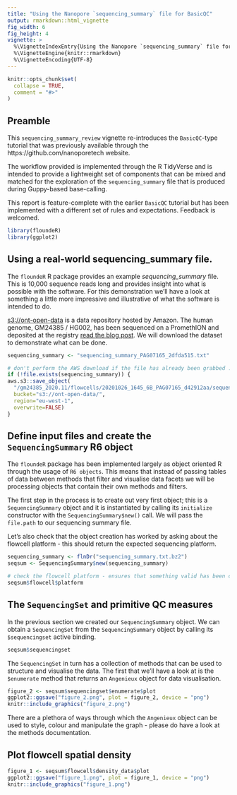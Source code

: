 ```yaml
---
title: "Using the Nanopore `sequencing_summary` file for BasicQC"
output: rmarkdown::html_vignette
fig_width: 6 
fig_height: 4 
vignette: >
  %\VignetteIndexEntry{Using the Nanopore `sequencing_summary` file for BasicQC}
  %\VignetteEngine{knitr::rmarkdown}
  %\VignetteEncoding{UTF-8}
---
```


```r
knitr::opts_chunk$set(
  collapse = TRUE,
  comment = "#>"
)
```

## Preamble

This `sequencing_summary_review` vignette re-introduces the `BasicQC`-type
tutorial that was previously available through the https://github.com/nanoporetech
website.

The workflow provided is implemented through the R TidyVerse and is intended to
provide a lightweight set of components that can be mixed and matched for the
exploration of the `sequencing_summary` file that is produced during Guppy-based
base-calling.

This report is feature-complete with the earlier `BasicQC` tutorial but has been
implemented with a different set of rules and expectations. Feedback is
welcomed.


```r
library(floundeR)
library(ggplot2)
```


## Using a real-world sequencing_summary file.

The `floundeR` R package provides an example *sequencing_summary* file. This is
10,000 sequence reads long and provides insight into what is possible with the
software. For this demonstration we'll have a look at something a little more
impressive and illustrative of what the software is intended to do.

[s3://ont-open-data](https://registry.opendata.aws/ont-open-data/) is a data
repository hosted by Amazon. The human genome, GM24385 / HG002, has been
sequenced on a PromethION and deposited at the registry [read the blog post](https://nanoporetech.github.io/ont-open-datasets/gm24385_2020.11/). We will
download the dataset to demonstrate what can be done.

```r
sequencing_summary <- "sequencing_summary_PAG07165_2dfda515.txt"

# don't perform the AWS download if the file has already been grabbed ...
if (!file.exists(sequencing_summary)) {
aws.s3::save_object(
  "/gm24385_2020.11/flowcells/20201026_1645_6B_PAG07165_d42912aa/sequencing_summary_PAG07165_2dfda515.txt",
  bucket="s3://ont-open-data/", 
  region="eu-west-1", 
  overwrite=FALSE)
}
```



## Define input files and create the `SequencingSummary` R6 object

The `floundeR` package has been implemented largely as object oriented R through
the usage of `R6 objects`. This means that instead of passing tables of data
between methods that filter and visualise data facets we will be processing
objects that contain their own methods and filters.

The first step in the process is to create out very first object; this is
a `SequencingSummary` object and it is instantiated by calling its `initialize`
constructor with the `SequencingSummary$new()` call. We will pass the
`file.path` to our sequencing summary file.

Let's also check that the object creation has worked by asking about the
flowcell platform - this should return the expected sequencing platform.


```r
sequencing_summary <- flnDr("sequencing_summary.txt.bz2")
seqsum <- SequencingSummary$new(sequencing_summary)

# check the flowcell platform - ensures that something valid has been created
seqsum$flowcell$platform
```


## The `SequencingSet` and primitive QC measures

In the previous section we created our `SequencingSummary` object. We can
obtain a `SequencingSet` from the `SequencingSummary` object by calling its
`$sequencingset` active binding. 

```r
seqsum$sequencingset
```

The `SequencingSet` in turn has a collection of methods that can be used to
structure and visualise the data. The first that we'll have a look at is the
`$enumerate` method that returns an `Angenieux` object for data visualisation.

```r
figure_2 <- seqsum$sequencingset$enumerate$plot
ggplot2::ggsave("figure_2.png", plot = figure_2, device = "png")
knitr::include_graphics("figure_2.png")
```

There are a plethora of ways through which the `Angenieux` object can be used
to style, colour and manipulate the graph - please do have a look at the methods
documentation.

## Plot flowcell spatial density

```r
figure_1 <- seqsum$flowcell$density_data$plot
ggplot2::ggsave("figure_1.png", plot = figure_1, device = "png")
knitr::include_graphics("figure_1.png")
```
